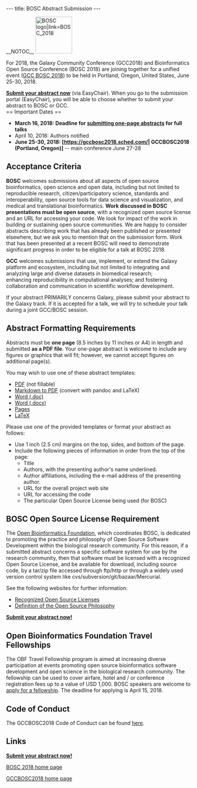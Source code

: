 ---
title: BOSC Abstract Submission
---

__NOTOC__
[[File:Pear.png‎|100px|left|BOSC logo|link=BOSC_2018]]

For 2018, the Galaxy Community Conference (GCC2018) and Bioinformatics Open Source Conference (BOSC 2018) are joining together for a unified event ([https://gccbosc2018.sched.com/ GCC BOSC 2018]) to be held in Portland, Oregon, United States, June 25-30, 2018.  

'''[https://easychair.org/conferences/?conf=gccbosc2018 Submit your abstract now]''' (via EasyChair). When you go to the submission portal (EasyChair), you will be able to choose whether to submit your abstract to BOSC or GCC.
<br/>
== Important Dates ==
* '''March 16, 2018: Deadline for [https://easychair.org/conferences/?conf=gccbosc2018 submitting one-page abstracts] for full talks'''
* April 10, 2018: Authors notified
* '''June 25-30, 2018: [https://gccbosc2018.sched.com/| GCCBOSC2018 (Portland, Oregon)]''' -- main conference June 27-28

== Acceptance Criteria ==

'''BOSC''' welcomes submissions about all aspects of open source bioinformatics, open science and open data, including but not limited to reproducible research, citizen/participatory science, standards and interoperability, open source tools for data science and visualization, and medical and translational bioinformatics. '''Work discussed in BOSC presentations must be open source''', with a recognized open source license and an URL for accessing your code. We look for impact of the work in building or sustaining open source communities.  We are happy to consider abstracts describing work that has already been published or presented elsewhere, but we ask you to mention that on the submission form. Work that has been presented at a recent BOSC will need to demonstrate significant progress in order to be eligible for a talk at BOSC 2018.

'''GCC''' welcomes submissions that use, implement, or extend the Galaxy platform and ecosystem, including but not limited to integrating and analyzing large and diverse datasets in biomedical research; enhancing reproducibility in computational analyses; and fostering collaboration and communication in scientific workflow development.

If your abstract PRIMARILY concerns Galaxy, please submit your abstract to the Galaxy track. If it is accepted for a talk, we will try to schedule your talk during a joint GCC/BOSC session.

== Abstract Formatting Requirements ==
Abstracts must be '''one page''' (8.5 inches by 11 inches or A4) in length and submitted '''as a PDF file'''. Your one-page abstract is welcome to include any figures or graphics that will fit; however, we cannot accept figures on additional page(s).

You may wish to use one of these abstract templates:
* [http://www.open-bio.org/wiki/File:BOSC2015-abstract-template.pdf PDF] (not fillable)
* [https://s3.amazonaws.com/chapmanb/openbio/bosc_template_pandoc.tar.gz Markdown to PDF] (convert with pandoc and LaTeX)
* [http://www.open-bio.org/bosc2015/bosc2015-abstract-example.doc Word (.doc)] 
* [http://www.open-bio.org/bosc2015/bosc2015-abstract-example.docx Word (.docx)]
* [http://www.open-bio.org/bosc2015/bosc2015-abstract-example.pages Pages]
* [https://github.com/bow/talks/blob/master/2014_bosc/abstract/abstract.tex LaTeX]

Please use one of the provided templates or format your abstract as follows:
* Use 1 inch (2.5 cm) margins on the top, sides, and bottom of the page.
* Include the following pieces of information in order from the top of the page:
** Title
** Authors, with the presenting author's name underlined.
** Author affiliations, including the e-mail address of the presenting author.
** URL for the overall project web site
** URL for accessing the code
** The particular Open Source License being used (for BOSC)

== BOSC Open Source License Requirement ==

The [[OBF|Open Bioinformatics Foundation]], which coordinates BOSC, is dedicated to promoting the practice and philosophy of Open Source Software Development within the biological research community. For this reason, if a submitted abstract concerns a specific software system for use by the research community, then that software must be licensed with a recognized Open Source License, and be available for download, including source code, by a tar/zip file accessed through ftp/http or through a widely used version control system like cvs/subversion/git/bazaar/Mercurial.

See the following websites for further information:
* [http://www.opensource.org/licenses/ Recognized Open Source Licenses]
* [http://www.opensource.org/docs/definition.php Definition of the Open Source Philosophy]

'''[https://easychair.org/conferences/?conf=gccbosc2018 Submit your abstract now!]'''

== Open Bioinformatics Foundation Travel Fellowships ==

The OBF Travel Fellowship program is aimed at increasing diverse participation at events promoting open source bioinformatics software development and open science in the biological research community. The fellowship can be used to cover airfare, hotel and / or conference registration fees up to a value of USD 1,000. BOSC speakers are welcome to [https://github.com/OBF/obf-docs/blob/master/Travel_fellowships.md apply for a fellowship]. The deadline for applying is April 15, 2018.

== Code of Conduct ==
The GCCBOSC2018 Code of Conduct can be found [https://galaxyproject.org/events/gccbosc2018/code-of-conduct/ here].

== Links ==
'''[https://easychair.org/conferences/?conf=gccbosc2018 Submit your abstract now!]'''

[[BOSC_2018|BOSC 2018 home page]]

[https://gccbosc2018.sched.com/ GCCBOSC2018 home page]